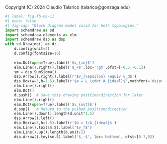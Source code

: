 ::: {.content-hidden}
Copyright (C) 2024 Claudio Talarico (talarico@gonzaga.edu)
:::

```python
#| label: fig-fb-oa-11
#| echo: false
#| fig-cap: "Block diagram model valid for both topologies."
import schemdraw as sd
import schemdraw.elements as elm
import schemdraw.dsp as dsp
with sd.Drawing() as d:
    d.config(unit=2)
    d.config(fontsize=16)
    
    elm.Dot(open=True).label('$v_{in}$')
    elm.Line().right().label('$_+$',loc='rgt',ofst=[-0.5,-0.1])
    sm = dsp.SumSigma()
    dsp.Arrow().right().label(r'$v_{\epsilon} \equiv v_d$')
    dsp.Box(w=3,h=1.5).label(r'$a = L \cdot A_{ideal}$',mathfont='dejavuserif')
    elm.Line().right()
    elm.Dot()
    d.push()  # Save this drawing position/direction for later
    elm.Line().right()
    elm.Dot(open=True).label('$v_{out}$')
    d.pop()   # Return to the pushed position/direction
    elm.Line().down().length(d.unit*1.5)
    dsp.Arrow().left()
    dsp.Box(w=3,h=1.5).label(r'$b = 1/A_{ideal}$')
    elm.Line().tox(sm.S).label('$v_f$')
    elm.Line().up().length(d.unit/2)
    dsp.Arrow().toy(sm.S).label('$_-$', loc='bottom', ofst=[0.7,0])
```
